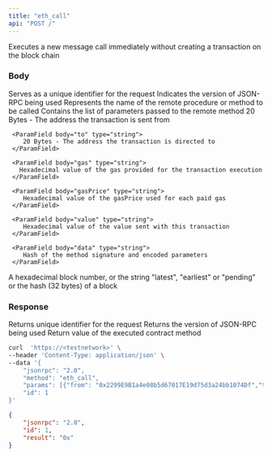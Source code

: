 ```yaml
---
title: "eth_call"
api: "POST /"
---
```


Executes a new message call immediately without creating a transaction on the block chain



### Body

<ParamField body="id" type="number" placeholder="1">
  Serves as a unique identifier for the request
</ParamField>

<ParamField body="jsonrpc" type="string" placeholder="2.0">
  Indicates the version of JSON-RPC being used
</ParamField>

<ParamField body="method" type="string" placeholder="eth_call">
  Represents the name of the remote procedure or method to be called
</ParamField>

<ParamField body="params" type="array">
  Contains the list of parameters passed to the remote method

  <Expandable title="TRANSACTION CALL ARGS">
     <ParamField body="from" type="string">
        20 Bytes - The address the transaction is sent from
     </ParamField>

     <ParamField body="to" type="string">
        20 Bytes - The address the transaction is directed to
     </ParamField>

     <ParamField body="gas" type="string">
       Hexadecimal value of the gas provided for the transaction execution
     </ParamField>

     <ParamField body="gasPrice" type="string">
        Hexadecimal value of the gasPrice used for each paid gas
     </ParamField>

     <ParamField body="value" type="string">
        Hexadecimal value of the value sent with this transaction
     </ParamField>

     <ParamField body="data" type="string">
        Hash of the method signature and encoded parameters
     </ParamField>


  </Expandable>

   <Expandable title="Block">
        <ParamField body="block" type="string">
        A hexadecimal block number, or the string "latest", "earliest" or "pending" or the hash (32 bytes) of a block
     </ParamField>
   </Expandable>
</ParamField>

### Response

<ResponseField name="id" type="number">
  Returns unique identifier for the request 
</ResponseField>

<ResponseField name="jsonrpc" type="string">
  Returns the version of JSON-RPC being used
</ResponseField>

<ResponseField name="value" type="string">
  Return value of the executed contract method
</ResponseField>

<RequestExample>

```bash Example Request
curl  'https://<testnetwork>' \
--header 'Content-Type: application/json' \
--data '{
    "jsonrpc": "2.0",
    "method": "eth_call",
    "params": [{"from": "0x2299E9B1a4e08b5d67017E19d75d3a24bb1074Df","to": "0xc7f999b83af6df9e67d0a37ee7e900bf38b3d013","value": "0x5f5e100"}, "latest"],
    "id": 1
}'
```

</RequestExample>

<ResponseExample>

```json Response
{
    "jsonrpc": "2.0",
    "id": 1,
    "result": "0x"
}
```

</ResponseExample>